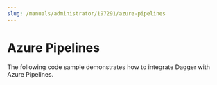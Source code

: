 ```yaml
---
slug: /manuals/administrator/197291/azure-pipelines
---
```


# Azure Pipelines

The following code sample demonstrates how to integrate Dagger with Azure Pipelines.

```yaml title="azure-pipelines.yml" file=./snippets/azure-pipelines.yml
```
